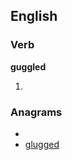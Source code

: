 ==English==

===Verb===
'''guggled'''

# {{past of|[[guggle]]}}

===Anagrams===
* {{alphagram|deggglu}}
* [[glugged#English|glugged]]